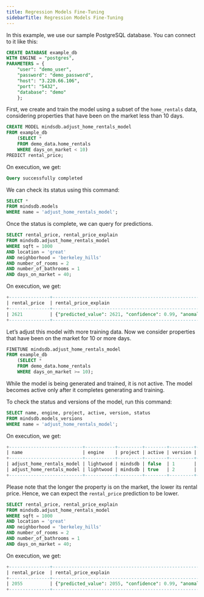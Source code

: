 ```yaml
---
title: Regression Models Fine-Tuning
sidebarTitle: Regression Models Fine-Tuning
---
```



In this example, we use our sample PostgreSQL database. You can connect to it like this:

```sql
CREATE DATABASE example_db
WITH ENGINE = "postgres",
PARAMETERS = {
    "user": "demo_user",
    "password": "demo_password",
    "host": "3.220.66.106",
    "port": "5432",
    "database": "demo"
    };
```

First, we create and train the model using a subset of the `home_rentals` data, considering properties that have been on the market less than 10 days.

```sql
CREATE MODEL mindsdb.adjust_home_rentals_model
FROM example_db
    (SELECT * 
    FROM demo_data.home_rentals 
    WHERE days_on_market < 10)
PREDICT rental_price;
```

On execution, we get:

```sql
Query successfully completed
```

We can check its status using this command:

```sql
SELECT *
FROM mindsdb.models
WHERE name = 'adjust_home_rentals_model';
```

Once the status is complete, we can query for predictions.

```sql
SELECT rental_price, rental_price_explain 
FROM mindsdb.adjust_home_rentals_model
WHERE sqft = 1000
AND location = 'great'
AND neighborhood = 'berkeley_hills'
AND number_of_rooms = 2
AND number_of_bathrooms = 1
AND days_on_market = 40;
```

On execution, we get:

```sql
+---------------+-----------------------------------------------------------------------------------------------------------------------------------------------+
| rental_price  | rental_price_explain                                                                                                                          |
+---------------+-----------------------------------------------------------------------------------------------------------------------------------------------+
| 2621          | {"predicted_value": 2621, "confidence": 0.99, "anomaly": null, "truth": null, "confidence_lower_bound": 2523, "confidence_upper_bound": 2719} |
+---------------+-----------------------------------------------------------------------------------------------------------------------------------------------+
```
 
Let’s adjust this model with more training data. Now we consider properties that have been on the market for 10 or more days.

```sql
FINETUNE mindsdb.adjust_home_rentals_model
FROM example_db
    (SELECT * 
    FROM demo_data.home_rentals 
    WHERE days_on_market >= 10);
```

<Warning>
While the model is being generated and trained, it is not active. The model becomes active only after it completes generating and training.
</Warning>

To check the status and versions of the model, run this command:

```sql
SELECT name, engine, project, active, version, status
FROM mindsdb.models_versions
WHERE name = 'adjust_home_rentals_model';
```

On execution, we get:

```sql
+---------------------------+-----------+---------+--------+---------+----------+
| name                      | engine    | project | active | version | status   |
+---------------------------+-----------+---------+--------+---------+----------+
| adjust_home_rentals_model | lightwood | mindsdb | false  | 1       | complete |
| adjust_home_rentals_model | lightwood | mindsdb | true   | 2       | complete |
+---------------------------+-----------+---------+--------+---------+----------+
```

Please note that the longer the property is on the market, the lower its rental price. Hence, we can expect the `rental_price` prediction to be lower.

```sql
SELECT rental_price, rental_price_explain 
FROM mindsdb.adjust_home_rentals_model
WHERE sqft = 1000
AND location = 'great'
AND neighborhood = 'berkeley_hills'
AND number_of_rooms = 2
AND number_of_bathrooms = 1
AND days_on_market = 40;
```

On execution, we get:

```sql
+---------------+-----------------------------------------------------------------------------------------------------------------------------------------------+
| rental_price  | rental_price_explain                                                                                                                          |
+---------------+-----------------------------------------------------------------------------------------------------------------------------------------------+
| 2055          | {"predicted_value": 2055, "confidence": 0.99, "anomaly": null, "truth": null, "confidence_lower_bound": 1957, "confidence_upper_bound": 2153} |
+---------------+-----------------------------------------------------------------------------------------------------------------------------------------------+
```